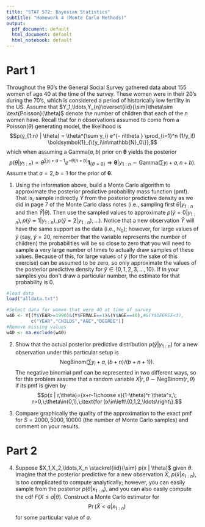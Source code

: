 ```yaml
---
title: "STAT 572: Bayesian Statistics" 
subtitle: "Homework 4 (Monte Carlo Methods)"
output:
  pdf_document: default
  html_document: default
  html_notebook: default
---
```


\vspace{-0.5cm}
\begin{center}
(to be submitted online in D2L before November 4th at 5:00 pm)
\end{center}

\vspace{1cm}


# Part 1

Throughout the 90's the General Social Survey gathered data about 155 women of age 40 at the time of the survey.  These women were in their 20's during the 70's, which is considered a period of historically low fertility in the US.  Assume that $Y_1,\ldots,Y_{n}\overset{iid}{\sim}\theta\sim \text{Poisson}(\theta)$ denote the number of children that each of the $n$ women have. Recall that for $n$ observations assumed to come from a $\text{Poisson}(\theta)$ generating model, the likelihood is
$$p(y_{1:n} |  \theta) =  \theta^{\sum y_i} e^{- n\theta } \prod_{i=1}^n (1/y_i!) \boldsymbol{1}_{\{y_i\in\mathbb{N}_0\}},$$
which when assuming a Gamma$(a,b)$ prior on $\boldsymbol{\theta}$ yields the posterior
$$p(\theta | y_{1:n}) \propto  \theta^{\sum y_i + a -1} e^{- \theta(n+b) }\boldsymbol{1}_{\{\theta>0\}}\Longrightarrow \boldsymbol{\theta} | y_{1:n}\sim\text{Gamma}\left(\sum y_i + a,n+b\right).$$ Assume that $a=2, b=1$ for the prior of $\boldsymbol{\theta}$.

1. Using the information above, build a Monte Carlo algorithm to approximate the posterior predictive probability mass function (pmf). That is, sample indirectly $\tilde{Y}$ from the posterior predictive density as we did in page 7 of the Monte Carlo class notes (i.e., sampling first $\theta | y_{1:n}$ and then $\tilde{Y} | \theta$).  Then use the sampled values to approximate $p(\tilde{y}=0 | y_{1:n}), p(\tilde{y}=1 | y_{1:n}), p(\tilde{y}=2 | y_{1:n}), \ldots$). Notice that a new observation $\tilde{Y}$ will have the same support as the data (i.e., $\mathbb{N}_0$); however, for large values of $\tilde{y}$ (say, $\tilde{y}=20$, remember that the variable represents the number of children) the probabilities will be so close to zero that you will need to sample a very large number of times to actually draw samples of these values. Because of this, for large values of $\tilde{y}$ (for the sake of this exercise) can be assumed to be zero, so only approximate the values of the posterior predictive density for $\tilde{y}\in\{0,1,2,3,\ldots,10\}$. If in your samples you don't draw a particular number, the estimate for that probability is 0.
  
```r
#load data
load("alldata.txt")

#Select data for women that were 40 at time of survey
w40 <- Y[(Y$YEAR>=1990)&(Y$FEMALE==1)&(Y$AGE==40),#&(Y$DEGREE<3),
         c("YEAR","CHILDS","AGE","DEGREE")]
#Remove missing values
w40 <- na.exclude(w40)
```
  
2. Show that the actual posterior predictive distribution $p(\tilde{y} | y_{1:n})$ for a new observation under this particular setup is $$\text{NegBinom}\left(\sum y_i + a, (b+n)/(b+n+1)\right).$$ The negative binomial pmf can be represented in two different ways, so for this problem assume that a random variable $X| r, \theta \sim \text{NegBinom}(r,\theta)$ if its pmf is given by $$p(x | r,\theta)={x+r-1\choose x}(1-\theta)^r \theta^x,\; r>0,\;\theta\in(0,1),\;\text{for }x\in\left\{0,1,2,\ldots\right\}.$$

3. Compare graphically the quality of the approximation to the exact pmf for $S=2000, 5000, 10000$ (the number of Monte Carlo samples) and comment on your results.

\pagebreak

# Part 2

4. Suppose $X_1,X_2,\ldots,X_n \stackrel{iid}{\sim} p(x | \theta)$ given $\theta$. Imagine that the posterior predictive for a new observation $\tilde{X}$, $p(\tilde{x} | x_{1:n})$, is too complicated to compute analytically; however, you can easily sample from the posterior $p(\theta | x_{1:n})$, and you can also easily compute the cdf $F(X\leq a |  \theta).$ Construct a Monte Carlo estimator for $$\Pr(\tilde{X}<a | x_{1:n})$$ for some particular value of $a$.